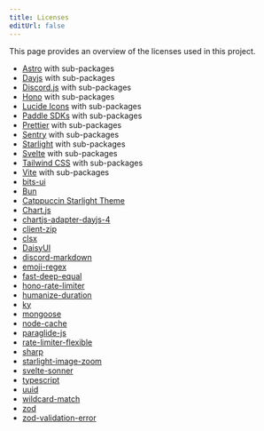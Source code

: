 ```yaml
---
title: Licenses
editUrl: false
---
```



<LegalLinks exclude="terms" />

This page provides an overview of the licenses used in this project.

- [Astro](https://astro.build/) with sub-packages
- [Dayjs](https://day.js.org/) with sub-packages
- [Discord.js](https://discord.js.org/) with sub-packages
- [Hono](https://hono.dev/) with sub-packages
- [Lucide Icons](https://lucide.dev/) with sub-packages
- [Paddle SDKs](https://github.com/PaddleHQ) with sub-packages
- [Prettier](https://prettier.io/) with sub-packages
- [Sentry](https://sentry.io/) with sub-packages
- [Starlight](https://starlight.astro.build/) with sub-packages
- [Svelte](https://svelte.dev/) with sub-packages
- [Tailwind CSS](https://tailwindcss.com/) with sub-packages
- [Vite](https://vitejs.dev/) with sub-packages
- [bits-ui](https://bits-ui.com/)
- [Bun](https://bun.sh/)
- [Catppuccin Starlight Theme](https://github.com/catppuccin/starlight)
- [Chart.js](https://www.chartjs.org/)
- [chartjs-adapter-dayjs-4](https://www.npmjs.com/package/chartjs-adapter-dayjs-4)
- [client-zip](https://www.npmjs.com/package/client-zip)
- [clsx](https://npmjs.com/package/clsx)
- [DaisyUI](https://daisyui.com/)
- [discord-markdown](https://npmjs.com/package/discord-markdown)
- [emoji-regex](https://www.npmjs.com/package/emoji-regex)
- [fast-deep-equal](https://npmjs.com/package/fast-deep-equal)
- [hono-rate-limiter](https://www.npmjs.com/package/hono-rate-limiter)
- [humanize-duration](https://www.npmjs.com/package/humanize-duration)
- [ky](https://github.com/sindresorhus/ky)
- [mongoose](https://mongoosejs.com/)
- [node-cache](https://www.npmjs.com/package/node-cache)
- [paraglide-js](https://github.com/opral/inlang-paraglide-js)
- [rate-limiter-flexible](https://npmjs.com/package/rate-limiter-flexible)
- [sharp](https://sharp.pixelplumbing.com/)
- [starlight-image-zoom](https://github.com/HiDeoo/starlight-image-zoom)
- [svelte-sonner](https://github.com/wobsoriano/svelte-sonner)
- [typescript](https://www.typescriptlang.org/)
- [uuid](https://www.npmjs.com/package/uuid)
- [wildcard-match](https://www.npmjs.com/package/wildcard-match)
- [zod](https://zod.dev/)
- [zod-validation-error](https://www.npmjs.com/package/zod-validation-error)
